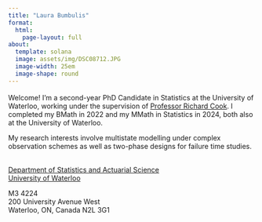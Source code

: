 ```yaml
---
title: "Laura Bumbulis"
format: 
  html: 
    page-layout: full
about:
  template: solana
  image: assets/img/DSC08712.JPG
  image-width: 25em
  image-shape: round
---
```


<div style="color: #39507d; font-size: 1.25em">
<!--
<a href="https://github.com/lbumbulis">
<i class="bi bi-github"></i></a>
<a href="https://scholar.google.com">
<i class="ai ai-google-scholar"></i></a> 
-->
<a href="https://www.linkedin.com/in/laura-bumbulis/"> 
<i class="bi bi-linkedin"></i></a> 
<a href="https://orcid.org/0009-0003-8141-9929"> 
<i class="ai ai-orcid"></i></a> 
<a href="mailto:lsbumbul@uwaterloo.ca"> 
<i class="bi bi-envelope"></i></a> 
</div>

Welcome! I'm a second-year PhD Candidate in Statistics at the University of Waterloo, working under the supervision of [Professor Richard Cook](https://www.math.uwaterloo.ca/~rjcook/).
I completed my BMath in 2022 and my MMath in Statistics in 2024, both also at the University of Waterloo.

My research interests involve multistate modelling under complex observation schemes as well as two-phase designs for failure time studies.<br><br>

[Department of Statistics and Actuarial Science](https://uwaterloo.ca/statistics-and-actuarial-science/)<br> 
[University of Waterloo](https://uwaterloo.ca/)<br>

M3 4224<br>
200 University Avenue West<br>
Waterloo, ON, Canada N2L 3G1
